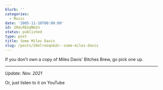 ```yaml
---
blurb: ''
categories:
  - Music
date: '2005-11-10T00:00:00'
id: 20eLREoqNm2n
status: published
type: post
title: Some Miles Davis
slug: /posts/20elreoqnm2n--some-miles-davis
---
```


If you don't own a copy of Miles Davis' Bitches Brew, go pick one up.

---

_Update: Nov. 2021_

Or, just listen to it on YouTube

<YouTubeVideo id="Q26k14yBAnM" />

